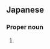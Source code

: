 ==Japanese==
{{ja-kanjitab|げん|いち|yomi=o}}

===Proper noun===
{{ja-pos|proper|げんいち}}

# {{given name|male|lang=ja|sort=けんいち'}}